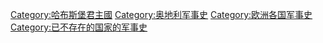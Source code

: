 [[Category:哈布斯堡君主國|Category:哈布斯堡君主國]]
[[Category:奥地利军事史|Category:奥地利军事史]]
[[Category:欧洲各国军事史|Category:欧洲各国军事史]]
[[Category:已不存在的国家的军事史|Category:已不存在的国家的军事史]]